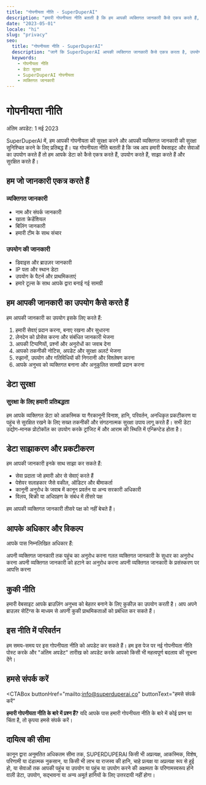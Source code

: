 ```yaml
---
title: "गोपनीयता नीति - SuperDuperAI"
description: "हमारी गोपनीयता नीति बताती है कि हम आपकी व्यक्तिगत जानकारी कैसे एकत्र करते हैं, उपयोग करते हैं और सुरक्षित करते हैं।"
date: "2023-05-01"
locale: "hi"
slug: "privacy"
seo:
  title: "गोपनीयता नीति - SuperDuperAI"
  description: "जानें कि SuperDuperAI आपकी व्यक्तिगत जानकारी कैसे एकत्र करता है, उपयोग करता है और सुरक्षित करता है।"
  keywords:
    - गोपनीयता नीति
    - डेटा सुरक्षा
    - SuperDuperAI गोपनीयता
    - व्यक्तिगत जानकारी
---
```


# गोपनीयता नीति

<div className="text-lg mb-8 text-muted-foreground">अंतिम अपडेट: 1 मई 2023</div>

SuperDuperAI में, हम आपकी गोपनीयता की सुरक्षा करने और आपकी व्यक्तिगत जानकारी की सुरक्षा सुनिश्चित करने के लिए प्रतिबद्ध हैं। यह गोपनीयता नीति बताती है कि जब आप हमारी वेबसाइट और सेवाओं का उपयोग करते हैं तो हम आपके डेटा को कैसे एकत्र करते हैं, उपयोग करते हैं, साझा करते हैं और सुरक्षित करते हैं।

## हम जो जानकारी एकत्र करते हैं

<div className="grid grid-cols-1 md:grid-cols-2 gap-6 mt-4 mb-8">
  <div className="bg-card/50 p-6 rounded-lg border border-border/50">
    <h3 className="text-xl font-semibold mb-2">व्यक्तिगत जानकारी</h3>
    <ul className="list-disc pl-5 space-y-1">
      <li>नाम और संपर्क जानकारी</li>
      <li>खाता क्रेडेंशियल</li>
      <li>बिलिंग जानकारी</li>
      <li>हमारी टीम के साथ संचार</li>
    </ul>
  </div>

  <div className="bg-card/50 p-6 rounded-lg border border-border/50">
    <h3 className="text-xl font-semibold mb-2">उपयोग की जानकारी</h3>
    <ul className="list-disc pl-5 space-y-1">
      <li>डिवाइस और ब्राउज़र जानकारी</li>
      <li>IP पता और स्थान डेटा</li>
      <li>उपयोग के पैटर्न और प्राथमिकताएं</li>
      <li>हमारे टूल्स के साथ आपके द्वारा बनाई गई सामग्री</li>
    </ul>
  </div>
</div>

## हम आपकी जानकारी का उपयोग कैसे करते हैं

हम आपकी जानकारी का उपयोग इसके लिए करते हैं:

1. हमारी सेवाएं प्रदान करना, बनाए रखना और सुधारना
2. लेनदेन को प्रोसेस करना और संबंधित जानकारी भेजना
3. आपकी टिप्पणियों, प्रश्नों और अनुरोधों का जवाब देना
4. आपको तकनीकी नोटिस, अपडेट और सुरक्षा अलर्ट भेजना
5. रुझानों, उपयोग और गतिविधियों की निगरानी और विश्लेषण करना
6. आपके अनुभव को व्यक्तिगत बनाना और अनुकूलित सामग्री प्रदान करना

## डेटा सुरक्षा

<div className="p-6 bg-blue-500/10 border border-blue-500/20 rounded-lg mb-8">
  <h3 className="text-xl font-semibold text-blue-500 mb-2">
    सुरक्षा के लिए हमारी प्रतिबद्धता
  </h3>
  <div className="text-gray-800 dark:text-gray-300">
    हम आपके व्यक्तिगत डेटा को आकस्मिक या गैरकानूनी विनाश, हानि, परिवर्तन,
    अनधिकृत प्रकटीकरण या पहुंच से सुरक्षित रखने के लिए सख्त तकनीकी और संगठनात्मक
    सुरक्षा उपाय लागू करते हैं। सभी डेटा उद्योग-मानक प्रोटोकॉल का उपयोग करके
    ट्रांजिट में और आराम की स्थिति में एन्क्रिप्टेड होता है।
  </div>
</div>

## डेटा साझाकरण और प्रकटीकरण

हम आपकी जानकारी इनके साथ साझा कर सकते हैं:

- सेवा प्रदाता जो हमारी ओर से सेवाएं करते हैं
- पेशेवर सलाहकार जैसे वकील, ऑडिटर और बीमाकर्ता
- कानूनी अनुरोध के जवाब में कानून प्रवर्तन या अन्य सरकारी अधिकारी
- विलय, बिक्री या अधिग्रहण के संबंध में तीसरे पक्ष

हम आपकी व्यक्तिगत जानकारी तीसरे पक्ष को नहीं बेचते हैं।

## आपके अधिकार और विकल्प

आपके पास निम्नलिखित अधिकार हैं:

<Steps>
  <Step
    number="1"
    title="पहुंच"
  >
    अपनी व्यक्तिगत जानकारी तक पहुंच का अनुरोध करना
  </Step>
  <Step
    number="2"
    title="सुधार"
  >
    गलत व्यक्तिगत जानकारी के सुधार का अनुरोध करना
  </Step>
  <Step
    number="3"
    title="हटाना"
  >
    अपनी व्यक्तिगत जानकारी को हटाने का अनुरोध करना
  </Step>
  <Step
    number="4"
    title="आपत्ति"
  >
    अपनी व्यक्तिगत जानकारी के प्रसंस्करण पर आपत्ति करना
  </Step>
</Steps>

## कुकी नीति

हमारी वेबसाइट आपके ब्राउज़िंग अनुभव को बेहतर बनाने के लिए कुकीज़ का उपयोग करती है। आप अपने ब्राउज़र सेटिंग्स के माध्यम से अपनी कुकी प्राथमिकताओं को प्रबंधित कर सकते हैं।

## इस नीति में परिवर्तन

हम समय-समय पर इस गोपनीयता नीति को अपडेट कर सकते हैं। हम इस पेज पर नई गोपनीयता नीति पोस्ट करके और "अंतिम अपडेट" तारीख को अपडेट करके आपको किसी भी महत्वपूर्ण बदलाव की सूचना देंगे।

## हमसे संपर्क करें

<CTABox
  buttonHref="mailto:info@superduperai.co"
  buttonText="हमसे संपर्क करें"
>
  **हमारी गोपनीयता नीति के बारे में प्रश्न हैं?** यदि आपके पास हमारी गोपनीयता
  नीति के बारे में कोई प्रश्न या चिंता है, तो कृपया हमसे संपर्क करें।
</CTABox>

<VideoShowcase />

## दायित्व की सीमा

<div className="p-6 bg-card/50 border border-border/50 rounded-lg mb-8">
  <span className="block">
    कानून द्वारा अनुमतित अधिकतम सीमा तक, SUPERDUPERAI किसी भी अप्रत्यक्ष,
    आकस्मिक, विशेष, परिणामी या दंडात्मक नुकसान, या किसी भी लाभ या राजस्व की
    हानि, चाहे प्रत्यक्ष या अप्रत्यक्ष रूप से हुई हो, या सेवाओं तक आपकी पहुंच या
    उपयोग या पहुंच या उपयोग करने की अक्षमता के परिणामस्वरूप होने वाली डेटा,
    उपयोग, सद्भावना या अन्य अमूर्त हानियों के लिए उत्तरदायी नहीं होगा।
  </span>
</div>
